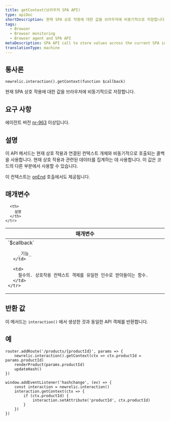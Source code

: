 ```yaml
---
title: getContext(브라우저 SPA API)
type: apiDoc
shortDescription: 현재 SPA 상호 작용에 대한 값을 브라우저에 비동기적으로 저장합니다.
tags:
  - Browser
  - Browser monitoring
  - Browser agent and SPA API
metaDescription: SPA API call to store values across the current SPA interaction asynchronously in browser monitoring.
translationType: machine
---
```


## 통사론

```
newrelic.interaction().getContext(function $callback)
```

현재 SPA 상호 작용에 대한 값을 브라우저에 비동기적으로 저장합니다.

## 요구 사항

에이전트 버전 [nr-963](/docs/release-notes/new-relic-browser-release-notes/browser-agent-release-notes) 이상입니다.

## 설명

이 API 메서드는 현재 상호 작용과 연결된 컨텍스트 개체와 비동기적으로 호출되는 콜백을 사용합니다. 현재 상호 작용과 관련된 데이터를 집계하는 데 사용합니다. 이 값은 코드의 다른 부분에서 사용할 수 있습니다.

이 컨텍스트는 [onEnd](/docs/browser/new-relic-browser/browser-agent-spa-api/spa-on-end) 호출에서도 제공됩니다.

## 매개변수

<table>
  <thead>
    <tr>
      <th width="25%">
        매개변수
      </th>

      <th>
        설명
      </th>
    </tr>
  </thead>

  <tbody>
    <tr>
      <td>
        `$callback`

        _기능_
      </td>

      <td>
        필수의. 상호작용 컨텍스트 객체를 유일한 인수로 받아들이는 함수.
      </td>
    </tr>
  </tbody>
</table>

## 반환 값

이 메서드는 `interaction()` 에서 생성한 것과 동일한 API 객체를 반환합니다.

## 예

```
router.addRoute('/products/{productId}', params => {
    newrelic.interaction().getContext(ctx => ctx.productId = params.productId)
    renderProduct(params.productId)
    updateHash()
})

window.addEventListener('hashchange', (ev) => {
    const interaction = newrelic.interaction()
    interaction.getContext(ctx => {
        if (ctx.productId) {
            interaction.setAttribute('productId', ctx.productId)
        }
    })
})
```
